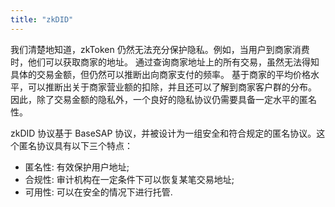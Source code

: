 ```yaml
---
title: "zkDID"
---
```


我们清楚地知道，zkToken 仍然无法充分保护隐私。例如，当用户到商家消费时，他们可以获取商家的地址。
通过查询商家地址上的所有交易，虽然无法得知具体的交易金额，但仍然可以推断出向商家支付的频率。
基于商家的平均价格水平，可以推断出关于商家营业额的扣除，并且还可以了解到商家客户群的分布。
因此，除了交易金额的隐私外，一个良好的隐私协议仍需要具备一定水平的匿名性。

zkDID 协议基于 BaseSAP 协议，并被设计为一组安全和符合规定的匿名协议。这个匿名协议具有以下三个特点：

- 匿名性: 有效保护用户地址;
- 合规性: 审计机构在一定条件下可以恢复某笔交易地址;
- 可用性: 可以在安全的情况下进行托管.
